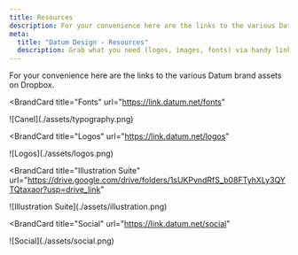 ```yaml
---
title: Resources
description: For your convenience here are the links to the various Datum brand assets on Dropbox.
meta:
  title: "Datum Design - Resources"
  description: Grab what you need (logos, images, fonts) via handy links and move along with your day.
---
```




For your convenience here are the links to the various Datum brand assets on Dropbox.

<Container tag="section" class="grid gap-7.5 md:grid-cols-3 max-w-none lg:mt-16 md:mt-12 mt-8 content-stretch">

<BrandCard
  title="Fonts"
  url="https://link.datum.net/fonts"
>
  <Fragment slot="image">
    ![Canel](./assets/typography.png)
  </Fragment>
</BrandCard>

<BrandCard
  title="Logos"
  url="https://link.datum.net/logos"
>
  <Fragment slot="image">
    ![Logos](./assets/logos.png)
  </Fragment>
</BrandCard>

<BrandCard
  title="Illustration Suite"
  url="https://drive.google.com/drive/folders/1sUKPvndRfS_b08FTyhXLy3QYTQtaxaor?usp=drive_link"
>
  <Fragment slot="image">
    ![Illustration Suite](./assets/illustration.png)
  </Fragment>
</BrandCard>

<BrandCard
  title="Social"
  url="https://link.datum.net/social"
>
  <Fragment slot="image">
    ![Social](./assets/social.png)
  </Fragment>
</BrandCard>


</Container>
